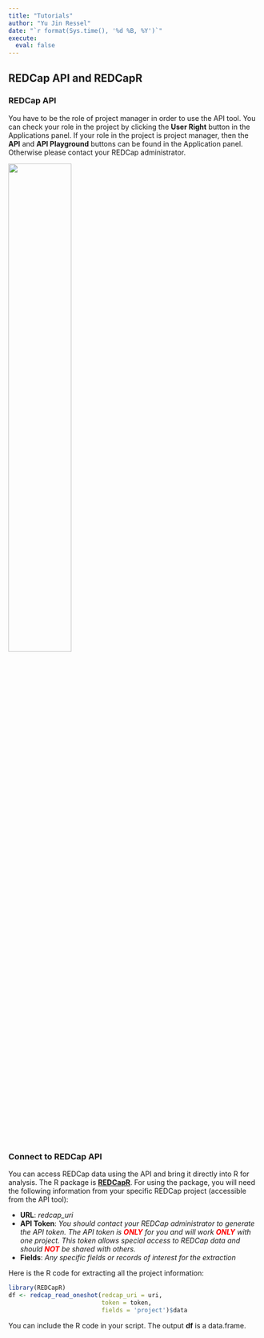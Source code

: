 ```yaml
---
title: "Tutorials"
author: "Yu Jin Ressel"
date: "`r format(Sys.time(), '%d %B, %Y')`"
execute: 
  eval: false
---
```


## REDCap API and REDCapR

### REDCap API 

You have to be the role of project manager in order to use the API tool. You can check your role in the project by clicking the **User Right** button in the Applications panel. If your role in the project is project manager, then the **API** and **API Playground** buttons can be found in the Application panel. Otherwise please contact your REDCap administrator. 

![](images/API_screenshot.png){fig-align="left" width=50%}

### Connect to REDCap API

You can access REDCap data using the API and bring it directly into R for analysis. The R package is [**REDCapR**](https://cran.r-project.org/web/packages/REDCapR/REDCapR.pdf). For using the package, you will need the following information from your specific REDCap project (accessible from the API tool):

* **URL**: *redcap_uri* 
* **API Token**: *You should contact your REDCap administrator to generate the API token. The API token is <span style="color:red">**ONLY**</span> for you and will work <span style="color:red">**ONLY**</span> with one project. This token allows special access to REDCap data and should <span style="color:red">**NOT**</span> be shared with others.*
* **Fields**: *Any specific fields or records of interest for the extraction*

Here is the R code for extracting all the project information: 

```r
library(REDCapR)
df <- redcap_read_oneshot(redcap_uri = uri,
                          token = token,
                          fields = 'project')$data
```

You can include the R code in your script. The output **df** is a data.frame.


